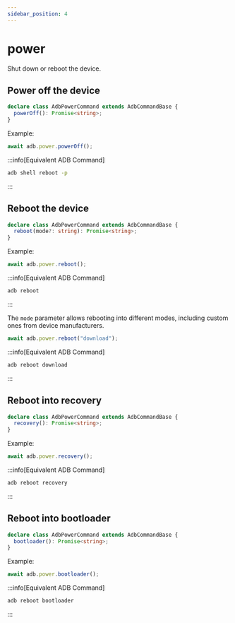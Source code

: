 ---
sidebar_position: 4
---

# power

Shut down or reboot the device.

## Power off the device

```ts
declare class AdbPowerCommand extends AdbCommandBase {
  powerOff(): Promise<string>;
}
```

Example:

```ts transpile
await adb.power.powerOff();
```

:::info[Equivalent ADB Command]

```sh
adb shell reboot -p
```

:::

## Reboot the device

```ts
declare class AdbPowerCommand extends AdbCommandBase {
  reboot(mode?: string): Promise<string>;
}
```

Example:

```ts transpile
await adb.power.reboot();
```

:::info[Equivalent ADB Command]

```sh
adb reboot
```

:::

The `mode` parameter allows rebooting into different modes, including custom ones from device manufacturers.

```ts transpile
await adb.power.reboot("download");
```

:::info[Equivalent ADB Command]

```sh
adb reboot download
```

:::

## Reboot into recovery

```ts
declare class AdbPowerCommand extends AdbCommandBase {
  recovery(): Promise<string>;
}
```

Example:

```ts transpile
await adb.power.recovery();
```

:::info[Equivalent ADB Command]

```sh
adb reboot recovery
```

:::

## Reboot into bootloader

```ts
declare class AdbPowerCommand extends AdbCommandBase {
  bootloader(): Promise<string>;
}
```

Example:

```ts transpile
await adb.power.bootloader();
```

:::info[Equivalent ADB Command]

```sh
adb reboot bootloader
```

:::
